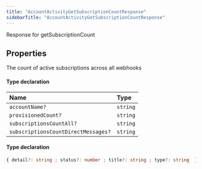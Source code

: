 ```yaml
---
title: "AccountActivityGetSubscriptionCountResponse"
sidebarTitle: "AccountActivityGetSubscriptionCountResponse"
---
```


Response for getSubscriptionCount

## Properties

<ResponseField name="data" type="Object" required>
The count of active subscriptions across all webhooks
</ResponseField>


#### Type declaration

| Name | Type |
| :------ | :------ |
| `accountName?` | `string` |
| `provisionedCount?` | `string` |
| `subscriptionsCountAll?` | `string` |
| `subscriptionsCountDirectMessages?` | `string` |




<ResponseField name="errors" type="Object">


#### Type declaration

```ts
{ detail?: string ; status?: number ; title?: string ; type?: string  }[]
```
</ResponseField>

